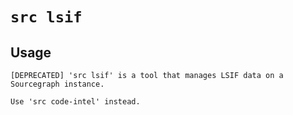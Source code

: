 # `src lsif`



## Usage

```
[DEPRECATED] 'src lsif' is a tool that manages LSIF data on a Sourcegraph instance.

Use 'src code-intel' instead.


```
	